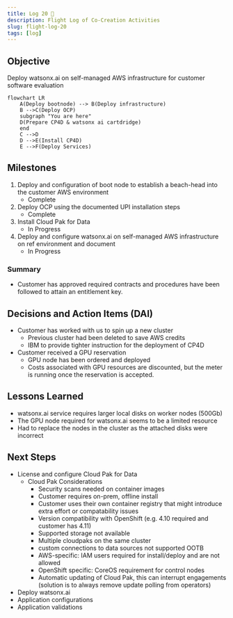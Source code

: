 ```yaml
---
title: Log 20 🛫
description: Flight Log of Co-Creation Activities
slug: flight-log-20
tags: [log]
---
```


## Objective
Deploy watsonx.ai on self-managed AWS infrastructure for customer software evaluation

```mermaid
flowchart LR
    A(Deploy bootnode) --> B(Deploy infrastructure)
    B -->C(Deploy OCP)
    subgraph "You are here"
    D(Prepare CP4D & watsonx ai cartdridge)
    end
    C -->D
    D -->E(Install CP4D)
    E -->F(Deploy Services)
```


## Milestones
1. Deploy and configuration of boot node to establish a beach-head into the customer AWS environment
    - Complete
2. Deploy OCP using the documented UPI installation steps
    - Complete
3. Install Cloud Pak for Data
    - In Progress
4. Deploy and configure watsonx.ai on self-managed AWS infrastructure on ref environment and document
    - In Progress

### Summary
- Customer has approved required contracts and procedures have been followed to attain an entitlement key.

## Decisions and Action Items (DAI)
- Customer has worked with us to spin up a new cluster
    - Previous cluster had been deleted to save AWS credits
    - IBM to provide tighter instruction for the deployment of CP4D
- Customer received a GPU reservation
    - GPU node has been ordered and deployed
    - Costs associated with GPU resources are discounted, but the meter is running once the reservation is accepted.

## Lessons Learned
- watsonx.ai service requires larger local disks on worker nodes (500Gb)
- The GPU node required for watsonx.ai seems to be a limited resource
- Had to replace the nodes in the cluster as the attached disks were incorrect

## Next Steps
- License and configure Cloud Pak for Data
    - Cloud Pak Considerations
        - Security scans needed on container images 
        - Customer requires on-prem, offline install
        - Customer uses their own container registry that might introduce extra effort or compatability issues 
        - Version compatibility with OpenShift (e.g. 4.10 required and customer has 4.11) 
        - Supported storage not available 
        - Multiple cloudpaks on the same cluster 
        - custom connections to data sources not supported OOTB 
        - AWS-specific: IAM users required for install/deploy and are not allowed 
        - OpenShift specific: CoreOS requirement for control nodes 
        - Automatic updating of Cloud Pak, this can interrupt engagements (solution is to always remove update polling from operators)
- Deploy watsonx.ai
- Application configurations
- Application validations